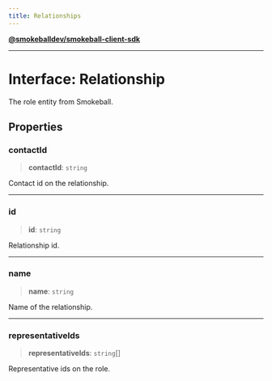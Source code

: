 ```yaml
---
title: Relationships
---
```

[**@smokeballdev/smokeball-client-sdk**](../../../../README.md)

***

# Interface: Relationship

The role entity from Smokeball.

## Properties

### contactId

> **contactId**: `string`

Contact id on the relationship.

***

### id

> **id**: `string`

Relationship id.

***

### name

> **name**: `string`

Name of the relationship.

***

### representativeIds

> **representativeIds**: `string`[]

Representative ids on the role.
